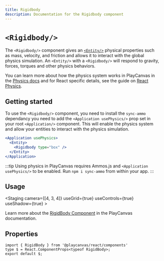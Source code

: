 ```yaml
---
title: Rigidbody
description: Documentation for the Rigidbody component
---
```



# `<Rigidbody/>`

The `<Rigidbody/>` component gives an [`<Entity/>`](../entity) physical properties such as mass, velocity, and friction and allows it to interact with the global physics simulation. An `<Entity/>` with a `<Rigidbody/>` will respond to gravity, forces, torques and other physics behaviors.

You can learn more about how the physics system works in PlayCanvas in the [Physics docs](/user-manual/physics/) and for React specific details, see the guide on [React Physics](/user-manual/playcanvas-react/guide/physics).

## Getting started

To use the `<Rigidbody/>` component, you need to install the `sync-ammo` dependancy you need to add the `<Application usePhysics/>` prop set in your root `<Application/>` component. This will enable the physics system and allow your entities to interact with the physics simulation.

```jsx
<Application usePhysics>
  <Entity>
    <Rigidbody type="box" />
  </Entity>
</Application>
```

:::tip
Using physics in PlayCanvas requires Ammos.js and `<Application usePhysics/>` to be enabled. Run `npm i sync-ammo` from within your app.
:::

## Usage

<CodeExample
  label="Interactive Physics Example"
  filename="rigidbody-example.jsx"
  code={RigidbodyExampleSource}
  showDemo>
  <Application usePhysics>
    <Staging 
      camera={[4, 3, 4]} 
      useGrid={true} 
      useControls={true}
      useShadow={true}
      >
      <RigidbodyExample />
    </Staging>
  </Application>
</CodeExample>

Learn more about the [RigidBody Component](https://api.playcanvas.com/engine/classes/RigidBodyComponent.html) in the PlayCanvas documentation.

## Properties

```tsx asTypedoc
import { RigidBody } from '@playcanvas/react/components'
type $ = React.ComponentProps<typeof RigidBody>;
export default $;
```
